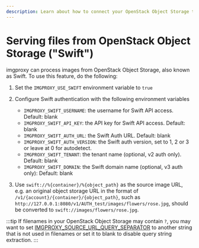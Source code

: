 ```yaml
---
description: Learn about how to connect your OpenStack Object Storage to imgproxy
---
```


# Serving files from OpenStack Object Storage ("Swift")

imgproxy can process images from OpenStack Object Storage, also known as Swift. To use this feature, do the following:

1. Set the `IMGPROXY_USE_SWIFT` environment variable to `true`
2. Configure Swift authentication with the following environment variables
   * `IMGPROXY_SWIFT_USERNAME`: the username for Swift API access. Default: blank
   * `IMGPROXY_SWIFT_API_KEY`: the API key for Swift API access. Default: blank
   * `IMGPROXY_SWIFT_AUTH_URL`: the Swift Auth URL. Default: blank
   * `IMGPROXY_SWIFT_AUTH_VERSION`: the Swift auth version, set to 1, 2 or 3 or leave at 0 for autodetect.
   * `IMGPROXY_SWIFT_TENANT`: the tenant name (optional, v2 auth only). Default: blank
   * `IMGPROXY_SWIFT_DOMAIN`: the Swift domain name (optional, v3 auth only): Default: blank

3. Use `swift://%{container}/%{object_path}` as the source image URL, e.g. an original object storage URL in the format of `/v1/{account}/{container}/{object_path}`, such as `http://127.0.0.1:8080/v1/AUTH_test/images/flowers/rose.jpg`, should be converted to `swift://images/flowers/rose.jpg`.

:::tip
If filenames in your OpenStack Object Storage may contain `?`, you may want to set [IMGPROXY_SOURCE_URL_QUERY_SEPARATOR](../configuration/options.mdx#IMGPROXY_SOURCE_URL_QUERY_SEPARATOR) to another string that is not used in filenames or set it to blank to disable query string extraction.
:::
